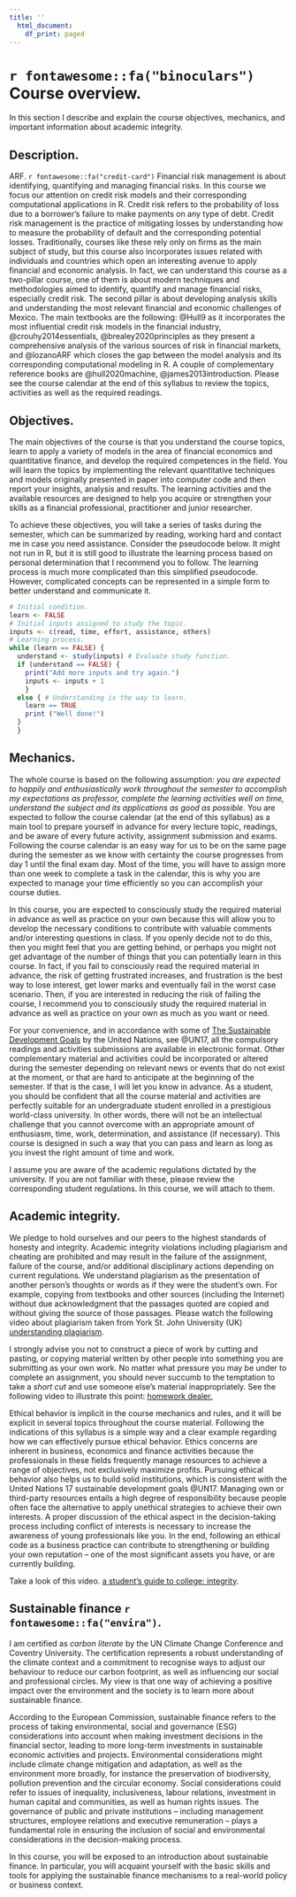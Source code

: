 ```yaml
---
title: ''
  html_document:
    df_print: paged
---
```


\newpage

# `r fontawesome::fa("binoculars")` Course overview.

In this section I describe and explain the course objectives, mechanics, and important information about academic integrity.

## Description.

<!-- EMF. `r fontawesome::fa("chart-line")` The course includes a COIL (Collaborative Online International Learning) activity with students at Universidad Pontificia Bolivariana in Colombia in the hope that students attain a degree of intercultural understanding. Econometrics is the branch of economics concerned with the use of mathematical and statistical methods describing economic systems. We define financial econometrics as the application of statistical techniques to answer problems in finance. For example, we might know from previous courses that there is a negative relationship between interest rates and stock prices, but we cannot know the size or the magnitude of this relationship unless we measure it and verify how strong or weak this relationship is by applying econometrics. Financial econometrics also allows us to incorporate data into existing financial models to empirically test their validity and find estimates which are significantly superior to informal *guesstimates*. Forecasting is also a common and popular task in financial econometrics. It is an integral part of the decision-making activities of management, as it can play an important role in many areas of a company. Most of this course is about forecasting methods that we commonly use in finance and economics. Forecasting is about predicting the future as accurately as possible, given all of the information available, including historical data and knowledge of any future events that might impact the forecasts. This subject can contribute to evolving from a student to a practitioner in the area of finance, especially because we are going to incorporate computational finance in R as a way to learn financial econometrics. The main electronic textbooks are the following: @49018680cf534023b6ae0f4e933c475d, and @lozanoEMF. Other good reference books based on R are @hanck2020introduction, @gujarati2012basic, @brooks2019introductory, @Oswaldeconometrics, @heiss2020usingR and @mcnulty2021handbook, @RundelIntroduction, @james2013introduction. For Python, see @heiss2020usingPython. Please see the course calendar at the end of this syllabus to review the topics, activities as well as the required readings. -->

ARF. `r fontawesome::fa("credit-card")` Financial risk management is about identifying, quantifying and managing financial risks. In this course we focus our attention on credit risk models and their corresponding computational applications in R. Credit risk refers to the probability of loss due to a borrower's failure to make payments on any type of debt. Credit risk management is the practice of mitigating losses by understanding how to measure the probability of default and the corresponding potential losses. Traditionally, courses like these rely only on firms as the main subject of study, but this course also incorporates issues related with individuals and countries which open an interesting avenue to apply financial and economic analysis. In fact, we can understand this course as a two-pillar course, one of them is about modern techniques and methodologies aimed to identify, quantify and manage financial risks, especially credit risk. The second pillar is about developing analysis skills and understanding the most relevant financial and economic challenges of Mexico. The main textbooks are the following: @Hull9 as it incorporates the most influential credit risk models in the financial industry, @crouhy2014essentials, @brealey2020principles as they present a comprehensive analysis of the various sources of risk in financial markets, and @lozanoARF which closes the gap between the model analysis and its corresponding computational modeling in R. A couple of complementary reference books are @hull2020machine, @james2013introduction. Please see the course calendar at the end of this syllabus to review the topics, activities as well as the required readings.

<!-- IF. `r fontawesome::fa("cogs")` Engineering is the branch of science and technology concerned with the design, building, use of engines, machines, and structures. In this sense, financial engineering is concerned with the design, modeling and use of combined financial techniques and instruments to build a strategy that changes or mitigates a given risk exposure. You will learn how to build a quantitative financial strategy, the nature of financial instruments like options, and understand the available tools and techniques we have to measure risk in finance as value at risk and GARCH models. The course is based on the legendary John C. Hull's textbook @Hull9 which is undoubtedly a very important reference in academia and the financial industry. This course represents a good foundation if you plan to study a master degree in Finance or if you want to pursue a professional certification in the area of quantitative finance. The second reference is @lozanoIF which closes the gap between the model analysis and its corresponding computational modeling in R. A good complementary reference book for this course is @goetzmann2014modern because it offers a very thorough and up-to-date presentation of modern portfolio analysis. Others are @brealey2020principles, @ruppert2011statistics and @james2013introduction, which seeks to balance the formal aspects of theory with the demands of practitioners. The beauty of financial engineering is that it allows us to incorporate knowledge from other related topics such as computational finance, financial derivatives and statistics to innovate and to come up with improved solutions to create valuable financial decisions. Please see the course calendar at the end of this syllabus to review the topics, activities as well as the required readings. -->

<!-- PMF. Traditional financial models expressed in assumptions, principles, functions and equations are fundamental tools to make better and more informed financial decisions. By incorporating the relevant technology, financial models can be expressed in computational code, which is the first step towards automation and allows us to expand the scope and limits of financial analysis. This course merges financial analysis, and financial modeling in order to translate models originally stated in paper into functional computational code. These kinds of skills are currently highly demanded and valued not only in the job market but also in research, FinTech and innovation projects. The main textbook is @lozanoPMF which has been developed to close the gap between the model analysis and its corresponding computational modeling in R. Some complementary reference books are @hull2020machine, @james2013introduction and @ruppert2011statistics. Please see the course calendar at the end of this syllabus to review the topics, activities as well as the required readings. -->

<!-- EFPI. \faSearchDollar \hspace{1 mm} Investment is normally referred to as a source of growth within a firm (and even a country). However, investment decisions can lead to negative outcomes depending on economic conditions or simply because of a poor risk assessment. In this course we will learn the basics and some of the advanced techniques available for evaluating investment projects. Examples of investment projects include financial products like investment funds or even firms. Investment projects usually require an initial payment now in exchange for future cash flows. Here, the problem arises when investment projects fail to generate those future cash flows. Evaluation of investment projects help us to understand how risky they are with respect to the promised future cash flows. The analysis and evaluation of investment projects allow us to understand how to make them more attractive, and discriminate between good and bad investment decisions. Our main textbook is @brealey2020principles. -->

<!-- MPA. Economics is the social science that allows us to comprehend the allocation of resources to satisfy needs. It is a social science because the allocation of resources is a human choice, thus it is based on human behavior rather than on natural laws such as in physics or chemistry. In this course we are going to learn microeconomics, which is the branch of economics that studies the economic behavior of single agents such as firms. Following the same logic, macroeconomics is the branch of economics that studies the aggregate behavior of many agents. Microeconomics helps us to better comprehend how individual agents – such as firms, consumers and governments – make informed and rational decisions in terms of assigning limited resources to unlimited wants and needs. This segmentation is convenient in order to elucidate the interactions between preferences, incentives, objectives and constraints within each particular economic agent. For example, an individual wants to consume goods and services to increase his or her well-being but at the same time the individual is restricted by a limited budget formed by income and wealth. Similarly, the firm is bound by regulatory issues, costs, scarce monetary resources, market conditions, asymmetric and imperfect information, but at the same time is looking forward to maximizing profits. Finally, any government would ideally be interested in providing public goods, decreasing poverty levels, promoting welfare and an appropriate competitive environment; although resources coming from taxes are limited and incentives are not always well aligned. Therefore, every single economic agent tries to do their best in order to allocate limited resources to satisfy unlimited needs and understanding microeconomics helps these economic agents to take better and more informed decisions as these decisions are based in a scientific approach rather than following an intuitive approach. Given that this process is perpetual and inherent in real-life, whoever that understands the foundations of microeconomic analysis, has a significant comparative advantage in business and management. This is why you are expected to understand microeconomics at an early stage in your undergraduate studies. -->


## Objectives.

The main objectives of the course is that you understand the course topics, learn to apply a variety of models in the area of financial economics and quantitative finance, and develop the required competences in the field. You will learn the topics by implementing the relevant quantitative techniques and models originally presented in paper into computer code and then report your insights, analysis and results. The learning activities and the available resources are designed to help you acquire or strengthen your skills as a financial professional, practitioner and junior researcher.

To achieve these objectives, you will take a series of tasks during the semester, which can be summarized by reading, working hard and contact me in case you need assistance. Consider the pseudocode below. It might not run in R, but it is still good to illustrate the learning process based on personal determination that I recommend you to follow. The learning process is much more complicated than this simplified pseudocode. However, complicated concepts can be represented in a simple form to better understand and communicate it.

```r
# Initial condition.
learn <- FALSE
# Initial inputs assigned to study the topic.
inputs <- c(read, time, effort, assistance, others)
# Learning process.
while (learn == FALSE) {
  understand <- study(inputs) # Evaluate study function.
  if (understand == FALSE) {
    print("Add more inputs and try again.")
    inputs <- inputs + 1
    }
  else { # Understanding is the way to learn.
    learn == TRUE
    print ("Well done!")
  }
  }
```


## Mechanics.

The whole course is based on the following assumption: *you are expected to happily and enthusiastically work throughout the semester to accomplish my expectations as professor, complete the learning activities well on time, understand the subject and its applications as good as possible*. You are expected to follow the course calendar (at the end of this syllabus) as a main tool to prepare yourself in advance for every lecture topic, readings, and be aware of every future activity, assignment submission and exams. Following the course calendar is an easy way for us to be on the same page during the semester as we know with certainty the course progresses from day 1 until the final exam day. Most of the time, you will have to assign more than one week to complete a task in the calendar, this is why you are expected to manage your time efficiently so you can accomplish your course duties.

In this course, you are expected to consciously study the required material in advance as well as practice on your own because this will allow you to develop the necessary conditions to contribute with valuable comments and/or interesting questions in class. If you openly decide not to do this, then you might feel that you are getting behind, or perhaps you might not get advantage of the number of things that you can potentially learn in this course. In fact, if you fail to consciously read the required material in advance, the risk of getting frustrated increases, and frustration is the best way to lose interest, get lower marks and eventually fail in the worst case scenario. Then, if you are interested in reducing the risk of failing the course, I recommend you to consciously study the required material in advance as well as practice on your own as much as you want or need.

For your convenience, and in accordance with some of [The Sustainable Development Goals](https://sdgs.un.org/goals) by the United Nations, see @UN17, all the compulsory readings and activities submissions are available in electronic format. Other complementary material and activities could be incorporated or altered during the semester depending on relevant news or events that do not exist at the moment, or that are hard to anticipate at the beginning of the semester. If that is the case, I will let you know in advance. As a student, you should be confident that all the course material and activities are perfectly suitable for an undergraduate student enrolled in a prestigious world-class university. In other words, there will not be an intellectual challenge that you cannot overcome with an appropriate amount of enthusiasm, time, work, determination, and assistance (if necessary). This course is designed in such a way that you can pass and learn as long as you invest the right amount of time and work.

I assume you are aware of the academic regulations dictated by the university. If you are not familiar with these, please review the corresponding student regulations. In this course, we will attach to them.

## Academic integrity.

We pledge to hold ourselves and our peers to the highest standards of honesty and integrity. Academic integrity violations including plagiarism and cheating are prohibited and may result in the failure of the assignment, failure of the course, and/or additional disciplinary actions depending on current regulations. We understand plagiarism as the presentation of another person's thoughts or words as if they were the student's own. For example, copying from textbooks and other sources (including the Internet) without due acknowledgment that the passages quoted are copied and without giving the source of those passages. Please watch the following video about plagiarism taken from York St. John University (UK) [understanding plagiarism](http://youtu.be/ptHIA5bMnio).

I strongly advise you not to construct a piece of work by cutting and pasting, or copying material written by other people into something you are submitting as your own work. No matter what pressure you may be under to complete an assignment, you should never succumb to the temptation to take a *short cut* and use someone else's material inappropriately. See the following video to illustrate this point: [homework dealer.](https://youtu.be/cUVAbvXjTeg)

Ethical behavior is implicit in the course mechanics and rules, and it will be explicit in several topics throughout the course material. Following the indications of this syllabus is a simple way and a clear example regarding how we can effectively pursue ethical behavior. Ethics concerns are inherent in business, economics and finance activities because the professionals in these fields frequently manage resources to achieve a range of objectives, not exclusively maximize profits. Pursuing ethical behavior also helps us to build solid institutions, which is consistent with the United Nations 17 sustainable development goals @UN17. Managing own or third-party resources entails a high degree of responsibility because people often face the alternative to apply unethical strategies to achieve their own interests. A proper discussion of the ethical aspect in the decision-taking process including conflict of interests is necessary to increase the awareness of young professionals like you. In the end, following an ethical code as a business practice can contribute to strengthening or building your own reputation -- one of the most significant assets you have, or are currently building.

Take a look of this video. [a student's guide to college: integrity](https://youtu.be/m1AxHZSX5VA).

## Sustainable finance `r fontawesome::fa("envira")`.

I am certified as *carbon literate* by the UN Climate Change Conference and Coventry University. The certification represents a robust understanding of the climate context and a commitment to recognise ways to adjust our behaviour to reduce our carbon footprint, as well as influencing our social and professional circles. My view is that one way of achieving a positive impact over the environment and the society is to learn more about sustainable finance. 

According to the European Commission, sustainable finance refers to the process of taking environmental, social and governance (ESG) considerations into account when making investment decisions in the financial sector, leading to more long-term investments in sustainable economic activities and projects. Environmental considerations might include climate change mitigation and adaptation, as well as the environment more broadly, for instance the preservation of biodiversity, pollution prevention and the circular economy. Social considerations could refer to issues of inequality, inclusiveness, labour relations, investment in human capital and communities, as well as human rights issues. The governance of public and private institutions – including management structures, employee relations and executive remuneration – plays a fundamental role in ensuring the inclusion of social and environmental considerations in the decision-making process.

In this course, you will be exposed to an introduction about sustainable finance. In particular, you will acquaint yourself with the basic skills and tools for applying the sustainable finance mechanisms to a real-world policy or business context. 
